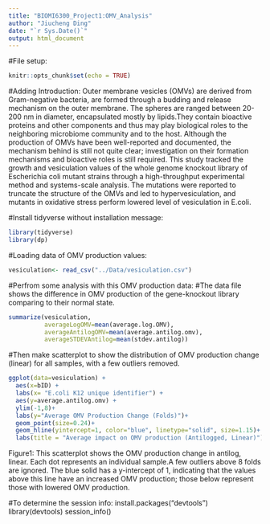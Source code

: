 ```yaml
---
title: "BIOMI6300_Project1:OMV_Analysis"
author: "Jiucheng Ding"
date: "`r Sys.Date()`"
output: html_document
---
```


#File setup:
```r
knitr::opts_chunk$set(echo = TRUE)
```


#Adding Introduction:
  Outer membrane vesicles (OMVs) are derived from Gram-negative bacteria, are formed through a budding and release mechanism on the outer membrane.  The spheres are ranged between 20-200 nm in diameter, encapsulated mostly by lipids.They contain bioactive proteins and other components and thus may play biological roles to the neighboring microbiome community and to the host. 
  Although the production of OMVs have been well-reported and documented, the mechanism behind is still not quite clear; investigation on their formation mechanisms and bioactive roles is still required. This study tracked the growth and vesiculation values of the whole genome knockout library of Escherichia coli mutant strains through a high-throughput experimental method and systems-scale analysis. The mutations were reported to truncate the structure of the OMVs and led to hypervesiculation, and mutants in oxidative stress perform lowered level of vesiculation in E.coli.
  
  
  
#Install tidyverse without installation message:
```r
library(tidyverse)
library(dp)
```

#Loading data of OMV production values:
```r
vesiculation<- read_csv("../Data/vesiculation.csv")
```
#Perfrom some analysis with this OMV production data:
#The data file shows the difference in OMV production of the gene-knockout library comparing to their normal state.
```r
summarize(vesiculation, 
          averageLogOMV=mean(average.log.OMV), 
          averageAntilogOMV=mean(average.antilog.omv),
          averageSTDEVAntilog=mean(stdev.antilog))
```

#Then make scatterplot to show the distribution of OMV production change (linear) for all samples, with a few outliers removed.
```r
ggplot(data=vesiculation) +
  aes(x=bID) + 
  labs(x= "E.coli K12 unique identifier") +
  aes(y=average.antilog.omv) +
  ylim(-1,8)+
  labs(y="Average OMV Production Change (Folds)")+
  geom_point(size=0.24)+
  geom_hline(yintercept=1, color="blue", linetype="solid", size=1.15)+
  labs(title = "Average impact on OMV production (Antilogged, Linear)")
```
Figure1: This scatterplot shows the OMV production change in antilog, linear. Each dot represents an individual sample.A few outliers above 8 folds are ignored. The blue solid has a y-intercept of 1, indicating that the values above this line have an increased OMV production; those below represent those with lowered OMV production.







#To determine the session info:
install.packages("devtools")
library(devtools)
session_info()

